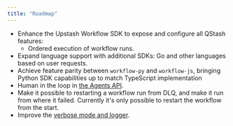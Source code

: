 ```yaml
---
title: "Roadmap"
---
```


- Enhance the Upstash Workflow SDK to expose and configure all QStash features:
  - Ordered execution of workflow runs.
- Expand language support with additional SDKs: Go and other languages based on user requests.
- Achieve feature parity between `workflow-py` and `workflow-js`, bringing Python SDK capabilities up to match TypeScript implementation
- Human in the loop in [the Agents API](/workflow/agents/overview).
- Make it possible to restarting a workflow run from DLQ, and make it run from where it failed. Currently it's only possible to restart the workflow from the start.
- Improve the [verbose mode and logger](/workflow/basics/serve#verbose).
